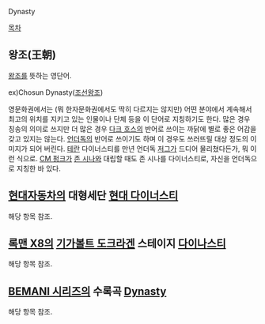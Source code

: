 Dynasty

[[목차]]

== 왕조(王朝) ==
[[왕조]]를 뜻하는 영단어.

ex)Chosun Dynasty([[조선]]왕조)

영문화권에서는 (뭐 한자문화권에서도 딱히 다르지는 않지만) 어떤 분야에서 계속해서 최고의 위치를 지키고 있는 인물이나 단체 등을 이 단어로 지칭하기도 한다. 많은 경우 칭송의 의미로 쓰지만 더 많은 경우 [[다크 호스]]의 반어로 쓰이는 까닭에 별로 좋은 어감을 갖고 있지는 않는다. [[언더독]]의 반어로 쓰이기도 하며 이 경우도 쓰러뜨릴 대상 정도의 이미지가 되어 버린다. [[테란]] 다이너스티를 만년 언더독 [[저그]]가 드디어 물리쳤다든가, 뭐 이런 식으로. [[CM 펑크]]가 [[존 시나]]와 대립할 때도 존 시나를 다이너스티로, 자신을 언더독으로 지칭한 바 있다. 

== [[현대자동차]]의 대형세단 [[현대 다이너스티]] ==
해당 항목 참조.

== [[록맨 X8]]의 [[기가볼트 도크라겐]] 스테이지 [[다이나스티|다이'''나'''스티]] ==
해당 항목 참조.

== [[BEMANI 시리즈]]의 수록곡 [[Dynasty]] ==
해당 항목 참조.
